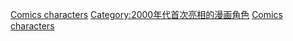 {{cat topic in year| topic=首次亮相的漫画角色| year=2004}}

[[Category:2004年漫畫|Comics characters]]
[[Category:2000年代首次亮相的漫画角色|Category:2000年代首次亮相的漫画角色]]
[[Category:2004年面世的虛構角色|Comics characters]]